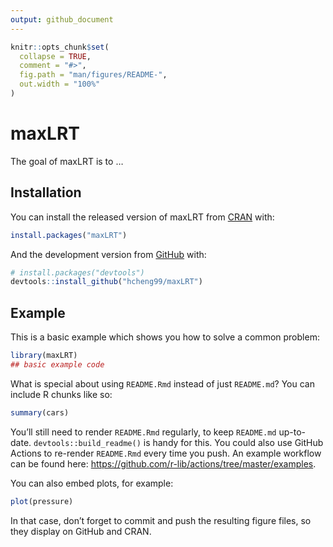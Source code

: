 ```yaml
---
output: github_document
---
```


<!-- README.md is generated from README.Rmd. Please edit that file -->

```r
knitr::opts_chunk$set(
  collapse = TRUE,
  comment = "#>",
  fig.path = "man/figures/README-",
  out.width = "100%"
)
```

# maxLRT

<!-- badges: start -->
<!-- badges: end -->

The goal of maxLRT is to ...

## Installation

You can install the released version of maxLRT from [CRAN](https://CRAN.R-project.org) with:

``` r
install.packages("maxLRT")
```

And the development version from [GitHub](https://github.com/) with:

``` r
# install.packages("devtools")
devtools::install_github("hcheng99/maxLRT")
```
## Example

This is a basic example which shows you how to solve a common problem:

```r
library(maxLRT)
## basic example code
```

What is special about using `README.Rmd` instead of just `README.md`? You can include R chunks like so:

```r
summary(cars)
```

You'll still need to render `README.Rmd` regularly, to keep `README.md` up-to-date. `devtools::build_readme()` is handy for this. You could also use GitHub Actions to re-render `README.Rmd` every time you push. An example workflow can be found here: <https://github.com/r-lib/actions/tree/master/examples>.

You can also embed plots, for example:

```r
plot(pressure)
```

In that case, don't forget to commit and push the resulting figure files, so they display on GitHub and CRAN.
